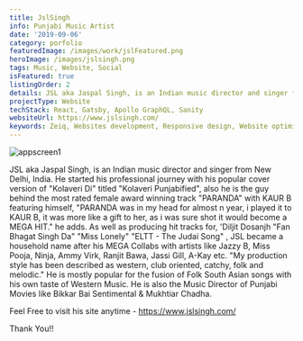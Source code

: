 ```yaml
---
title: JslSingh
info: Punjabi Music Artist
date: '2019-09-06'
category: porfolio
featuredImage: /images/work/jslFeatured.png
heroImage: /images/jslsingh.png
tags: Music, Website, Social
isFeatured: true
listingOrder: 2
details: JSL aka Jaspal Singh, is an Indian music director and singer from New Delhi, India
projectType: Website
techStack: React, Gatsby, Apollo GraphQL, Sanity
websiteUrl: https://www.jslsingh.com/
keywords: Zeiq, Websites development, Responsive design, Website optimization, E-commerce development, Content management systems (CMS), Website security, Search engine optimization (SEO), JavaScript frameworks , React, Nextjs, Cloud hosting (e.g. AWS, Azure, Google Cloud)
---
```


![appscreen1](../images/jlsingh.jpg)

JSL aka Jaspal Singh, is an Indian music director and singer from New Delhi, India. He started his professional journey with his popular cover version of "Kolaveri Di" titled "Kolaveri Punjabified", also he is the guy behind the most rated female award winning track "PARANDA" with KAUR B featuring himself, "PARANDA was in my head for almost n year, i played it to KAUR B, it was more like a gift to her, as i was sure shot it would become a MEGA HIT." he adds. As well as producing hit tracks for, 'Diljit Dosanjh "Fan Bhagat Singh Da" "Miss Lonely" "ELTT - The Judai Song" , JSL became a household name after his MEGA Collabs with artists like Jazzy B, Miss Pooja, Ninja, Ammy Virk, Ranjit Bawa, Jassi Gill, A-Kay etc. "My production style has been described as western, club oriented, catchy, folk and melodic." He is mostly popular for the fusion of Folk South Asian songs with his own taste of Western Music. He is also the Music Director of Punjabi Movies like Bikkar Bai Sentimental & Mukhtiar Chadha.

Feel Free to visit his site anytime - https://www.jslsingh.com/

Thank You!!
